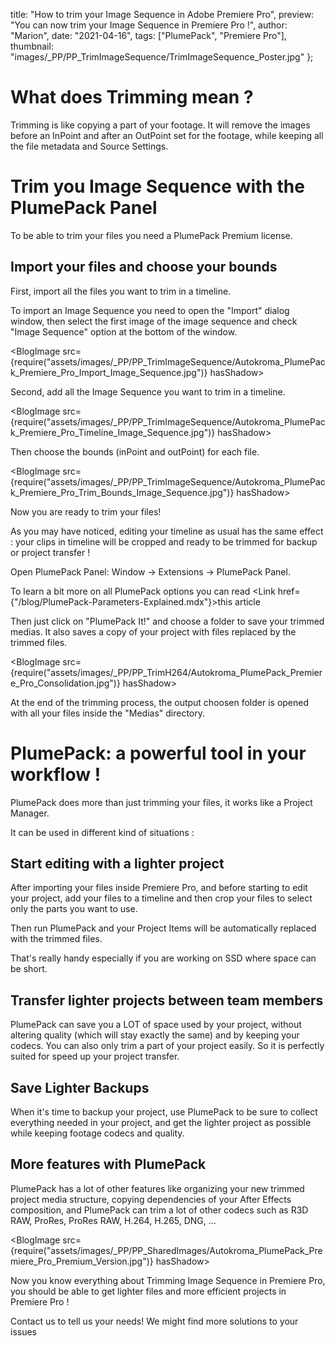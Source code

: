 
  title: "How to trim your Image Sequence in Adobe Premiere Pro",
  preview: "You can now trim your Image Sequence in Premiere Pro !",
  author: "Marion",
  date: "2021-04-16",
  tags: ["PlumePack", "Premiere Pro"],
  thumbnail: "images/_PP/PP_TrimImageSequence/TrimImageSequence_Poster.jpg"
};


# What does Trimming mean ?

Trimming is like copying a part of your footage. It will remove the images before an InPoint and after an OutPoint set for the footage, while keeping all the file metadata and Source Settings.

# Trim you Image Sequence with the PlumePack Panel

To be able to trim your files you need a PlumePack Premium license.

## Import your files and choose your bounds

First, import all the files you want to trim in a timeline.

To import an Image Sequence you need to open the "Import" dialog window, then select the first image of the image sequence and check "Image Sequence" option at the bottom of the window.

<BlogImage src={require("assets/images/_PP/PP_TrimImageSequence/Autokroma_PlumePack_Premiere_Pro_Import_Image_Sequence.jpg")} hasShadow>
</BlogImage>

Second, add all the Image Sequence you want to trim in a timeline.

<BlogImage src={require("assets/images/_PP/PP_TrimImageSequence/Autokroma_PlumePack_Premiere_Pro_Timeline_Image_Sequence.jpg")} hasShadow>
</BlogImage>

Then choose the bounds (inPoint and outPoint) for each file. 

<BlogImage src={require("assets/images/_PP/PP_TrimImageSequence/Autokroma_PlumePack_Premiere_Pro_Trim_Bounds_Image_Sequence.jpg")} hasShadow>
</BlogImage>

Now you are ready to trim your files! 

As you may have noticed, editing your timeline as usual has the same effect : your clips in timeline will be cropped and ready to be trimmed for backup or project transfer !

Open PlumePack Panel: Window -> Extensions -> PlumePack Panel.

To learn a bit more on all PlumePack options you can read <Link href={"/blog/PlumePack-Parameters-Explained.mdx"}>this article</Link>

Then just click on "PlumePack It!" and choose a folder to save your trimmed medias. It also saves a copy of your project with files replaced by the trimmed files.

<BlogImage src={require("assets/images/_PP/PP_TrimH264/Autokroma_PlumePack_Premiere_Pro_Consolidation.jpg")} hasShadow>
</BlogImage>

At the end of the trimming process, the output choosen folder is opened with all your files inside the "Medias" directory.

# PlumePack: a powerful tool in your workflow !

PlumePack does more than just trimming your files, it works like a Project Manager.

It can be used in different kind of situations :

## Start editing with a lighter project 

After importing your files inside Premiere Pro, and before starting to edit your project, add your files to a timeline and then crop your files to select only the parts you want to use.

Then run PlumePack and your Project Items will be automatically replaced with the trimmed files. 

That's really handy especially if you are working on SSD where space can be short.

## Transfer lighter projects between team members

PlumePack can save you a LOT of space used by your project, without altering quality (which will stay exactly the same) and by keeping your codecs. You can also only trim a part of your project easily. So it is perfectly suited for speed up your project transfer.

## Save Lighter Backups

When it's time to backup your project, use PlumePack to be sure to collect everything needed in your project, and get the lighter project as possible while keeping footage codecs and quality.

## More features with PlumePack 

PlumePack has a lot of other features like organizing your new trimmed project media structure, copying dependencies of your After Effects composition, and PlumePack can trim a lot of other codecs such as R3D RAW, ProRes, ProRes RAW, H.264, H.265, DNG, ...

<BlogImage src={require("assets/images/_PP/PP_SharedImages/Autokroma_PlumePack_Premiere_Pro_Premium_Version.jpg")} hasShadow>
</BlogImage>


Now you know everything about Trimming Image Sequence in Premiere Pro, you should be able to get lighter files and more efficient projects in Premiere Pro ! 

<Link href={"/contact"}>Contact us to tell us your needs! We might find more solutions to your issues</Link>